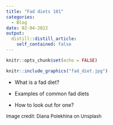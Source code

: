 ```yaml
---
title: "Fad diets 101"
categories:
  - Blog
date: 02-04-2022
output:
  distill::distill_article:
    self_contained: false
---
```



```r
knitr::opts_chunk$set(echo = FALSE)
```

```r
knitr::include_graphics("fad_diet.jpg")
```

- What is a fad diet?

- Examples of common fad diets

- How to look out for one?


<font size="2">Image credit: Diana Polekhina on Unsplash</font>